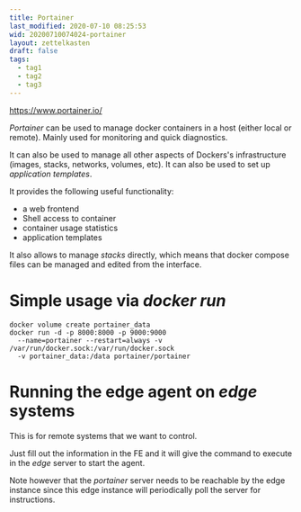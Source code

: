 ```yaml
---
title: Portainer
last_modified: 2020-07-10 08:25:53
wid: 20200710074024-portainer
layout: zettelkasten
draft: false
tags:
  - tag1
  - tag2
  - tag3
---
```


<https://www.portainer.io/>

*Portainer* can be used to manage docker containers in a host (either
local or remote). Mainly used for monitoring and quick diagnostics.

It can also be used to manage all other aspects of Dockers\'s
infrastructure (images, stacks, networks, volumes, etc). It can also be
used to set up *application templates*.

It provides the following useful functionality:

-   a web frontend
-   Shell access to container
-   container usage statistics
-   application templates

It also allows to manage *stacks* directly, which means that docker
compose files can be managed and edited from the interface.

Simple usage via *docker run*
=============================

``` {.bash}
docker volume create portainer_data
docker run -d -p 8000:8000 -p 9000:9000
  --name=portainer --restart=always -v /var/run/docker.sock:/var/run/docker.sock
  -v portainer_data:/data portainer/portainer
```

Running the edge agent on *edge* systems
========================================

This is for remote systems that we want to control.

Just fill out the information in the FE and it will give the command to
execute in the *edge* server to start the agent.

Note however that the *portainer* server needs to be reachable by the
edge instance since this edge instance will periodically poll the server
for instructions.
